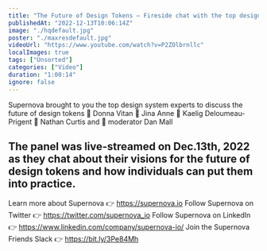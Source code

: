 ```yaml
---
title: "The Future of Design Tokens — Fireside chat with the top design tokens experts, powered by Supernova"
publishedAt: "2022-12-13T10:06:14Z"
image: "./hqdefault.jpg"
poster: "./maxresdefault.jpg"
videoUrl: "https://www.youtube.com/watch?v=P2ZOlbrnllc"
localImages: true
tags: ["Unsorted"]
categories: ["Video"]
duration: "1:00:14"
ignore: false
---
```


Supernova brought to you the top design system experts to discuss the future of design tokens
🔹 Donna Vitan
🔹 Jina Anne
🔹 Kaelig Deloumeau-Prigent
🔹 Nathan Curtis and
🔹 moderator Dan Mall

## The panel was live-streamed on Dec.13th, 2022 as they chat about their visions for the future of design tokens and how individuals can put them into practice.

Learn more about Supernova 👉 https://supernova.io
Follow Supernova on Twitter 👉 https://twitter.com/supernova_io
Follow Supernova on LinkedIn 👉 https://www.linkedin.com/company/supernova-io/
Join the Supernova Friends Slack 👉 https://bit.ly/3Pe84Mh
